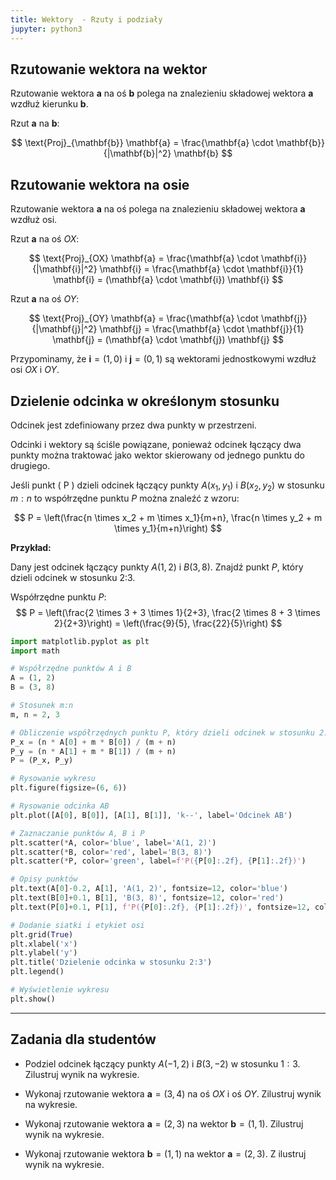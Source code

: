 ```yaml
---
title: Wektory  - Rzuty i podziały
jupyter: python3
---
```




## Rzutowanie wektora na wektor

Rzutowanie wektora $\mathbf{a}$ na oś $\mathbf{b}$ polega na znalezieniu składowej wektora $\mathbf{a}$ wzdłuż kierunku $\mathbf{b}$. 

Rzut $\mathbf{a}$ na $\mathbf{b}$:

$$
\text{Proj}_{\mathbf{b}} \mathbf{a} = \frac{\mathbf{a} \cdot \mathbf{b}}{|\mathbf{b}|^2} \mathbf{b}
$$


## Rzutowanie wektora na osie

Rzutowanie wektora $\mathbf{a}$ na oś polega na znalezieniu składowej wektora $\mathbf{a}$ wzdłuż osi.

Rzut $\mathbf{a}$ na oś $OX$:

$$
\text{Proj}_{OX} \mathbf{a} = \frac{\mathbf{a} \cdot \mathbf{i}}{|\mathbf{i}|^2} \mathbf{i} = \frac{\mathbf{a} \cdot \mathbf{i}}{1} \mathbf{i} = (\mathbf{a} \cdot \mathbf{i}) \mathbf{i}
$$

Rzut $\mathbf{a}$ na oś $OY$:

$$
\text{Proj}_{OY} \mathbf{a} = \frac{\mathbf{a} \cdot \mathbf{j}}{|\mathbf{j}|^2} \mathbf{j} = \frac{\mathbf{a} \cdot \mathbf{j}}{1} \mathbf{j} = (\mathbf{a} \cdot \mathbf{j}) \mathbf{j}
$$

Przypominamy, że $\mathbf{i} = (1, 0)$ i $\mathbf{j} = (0, 1)$ są wektorami jednostkowymi wzdłuż osi $OX$ i $OY$.


## Dzielenie odcinka w określonym stosunku

Odcinek jest zdefiniowany przez dwa punkty w przestrzeni. 

Odcinki i wektory są ściśle powiązane, ponieważ odcinek łączący dwa punkty można traktować jako wektor skierowany od jednego punktu do drugiego.

Jeśli punkt \( P \) dzieli odcinek łączący punkty $A(x_1, y_1)$ i $B(x_2, y_2)$ w stosunku $m:n$ to współrzędne punktu $P$ można znaleźć z wzoru:

$$
P = \left(\frac{n \times x_2 + m \times x_1}{m+n}, \frac{n \times y_2 + m \times y_1}{m+n}\right)
$$

**Przykład:**

Dany jest odcinek łączący punkty $A(1, 2)$ i $B(3, 8)$. Znajdź punkt $P$, który dzieli odcinek w stosunku 2:3.

Współrzędne punktu $P$:
$$
P = \left(\frac{2 \times 3 + 3 \times 1}{2+3}, \frac{2 \times 8 + 3 \times 2}{2+3}\right) = \left(\frac{9}{5}, \frac{22}{5}\right)
$$

```python
import matplotlib.pyplot as plt
import math

# Współrzędne punktów A i B
A = (1, 2)
B = (3, 8)

# Stosunek m:n
m, n = 2, 3

# Obliczenie współrzędnych punktu P, który dzieli odcinek w stosunku 2:3
P_x = (n * A[0] + m * B[0]) / (m + n)
P_y = (n * A[1] + m * B[1]) / (m + n)
P = (P_x, P_y)

# Rysowanie wykresu
plt.figure(figsize=(6, 6))

# Rysowanie odcinka AB
plt.plot([A[0], B[0]], [A[1], B[1]], 'k--', label='Odcinek AB')

# Zaznaczanie punktów A, B i P
plt.scatter(*A, color='blue', label='A(1, 2)')
plt.scatter(*B, color='red', label='B(3, 8)')
plt.scatter(*P, color='green', label=f'P({P[0]:.2f}, {P[1]:.2f})')

# Opisy punktów
plt.text(A[0]-0.2, A[1], 'A(1, 2)', fontsize=12, color='blue')
plt.text(B[0]+0.1, B[1], 'B(3, 8)', fontsize=12, color='red')
plt.text(P[0]+0.1, P[1], f'P({P[0]:.2f}, {P[1]:.2f})', fontsize=12, color='green')

# Dodanie siatki i etykiet osi
plt.grid(True)
plt.xlabel('x')
plt.ylabel('y')
plt.title('Dzielenie odcinka w stosunku 2:3')
plt.legend()

# Wyświetlenie wykresu
plt.show()
```

---
## Zadania dla studentów

- Podziel odcinek łączący punkty $A(-1, 2)$ i $B(3, -2)$ w stosunku $1:3$. Zilustruj wynik na wykresie.

- Wykonaj rzutowanie wektora $\mathbf{a} = (3, 4)$ na oś $OX$ i oś $OY$. Zilustruj wynik na wykresie.

- Wykonaj rzutowanie wektora $\mathbf{a} = (2,3)$ na wektor $\mathbf{b} = (1, 1)$. Zilustruj wynik na wykresie.

- Wykonaj rzutowanie wektora $\mathbf{b} = (1, 1)$ na wektor $\mathbf{a} = (2, 3)$. Z ilustruj wynik na wykresie.



